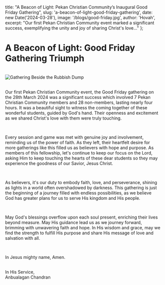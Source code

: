   title: "A Beacon of Light: Pekan Christian Community’s Inaugural Good Friday Gathering",
  slug: 'a-beacon-of-light-good-friday-gathering',
  date: new Date('2024-03-28'),
  image: '/blogs/good-friday.jpg',
  author: 'Hovah',
  excerpt: "Our first Pekan Christian Community event marked a significant success, exemplifying the unity and joy of sharing Christ's love..."
};

<h1 className="font-bold">A Beacon of Light: Good Friday Gathering Triumph</h1>

<br />


<div style={{ textAlign: 'center' }}>
  <img src="/blogs/good-friday.jpg" alt="Gathering Beside the Rubbish Dump" style={{ maxWidth: '100%', height: 'auto' }} />
</div>

<br />


Our first Pekan Christian Community event, the Good Friday gathering on the 28th March 2024 was a significant success which involved 7 Pekan Christian Community members and 28 non-members, lasting nearly four hours. It was a beautiful sight to witness the coming together of these wonderful students, guided by God's hand. Their openness and excitement as we shared Christ's love with them were truly touching.

<br />


Every session and game was met with genuine joy and involvement, reminding us of the power of faith. As they left, their heartfelt desire for more gatherings like this filled us as believers with hope and purpose. As members of this fellowship, let's continue to keep our focus on the Lord, asking Him to keep touching the hearts of these dear students so they may experience the goodness of our Savior, Jesus Christ.

<br />

As believers, it's our duty to embody faith, love, and perseverance, shining as lights in a world often overshadowed by darkness. This gathering is just the beginning of a journey filled with endless possibilities, as we believe God has greater plans for us to serve His kingdom and His people.

<br />

May God's blessings overflow upon each soul present, enriching their lives beyond measure. May His guidance lead us as we journey forward, brimming with unwavering faith and hope. In His wisdom and grace, may we find the strength to fulfill His purpose and share His message of love and salvation with all.

<br />

In Jesus mighty name, Amen. 

<br />
In His Service,<br />
Anbualagan Chandran